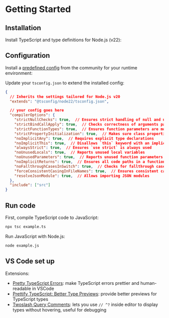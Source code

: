 
# Getting Started

## Installation

Install TypeScript and type definitions for Node.js (v22):

<PackageManagerTabs command="install -D typescript@^5.7.2 @types/node@^22.10.5" />


## Configuration

Install a [predefined config](https://github.com/tsconfig/bases) from the community for your runtime environment:
<PackageManagerTabs command="install --save-dev @tsconfig/node22" />

Update your `tsconfig.json` to extend the installed config:
```json
{
  // Inherits the settings tailored for Node.js v20
  "extends": "@tsconfig/node22/tsconfig.json",

  // your config goes here
  "compilerOptions": {
    "strictNullChecks": true,  // Ensures strict handling of null and undefined
    "strictBindCallApply": true,  // Checks correctness of arguments passed to call, apply, and bind
    "strictFunctionTypes": true,  // Ensures function parameters are more strictly checked
    "strictPropertyInitialization": true,  // Makes sure class properties are correctly initialized
    "noImplicitAny": true,  // Requires explicit type declarations
    "noImplicitThis": true,  // Disallows `this` keyword with an implicit `any` type
    "alwaysStrict": true,  // Ensures `use strict` is always used
    "noUnusedLocals": true,  // Reports unused local variables
    "noUnusedParameters": true,  // Reports unused function parameters
    "noImplicitReturns": true,  // Ensures all code paths in a function return a value
    "noFallthroughCasesInSwitch": true,  // Checks for fallthrough cases in switch statements
    "forceConsistentCasingInFileNames": true,  // Ensures consistent casing in file names
    "resolveJsonModule": true,  // Allows importing JSON modules
  },
  "include": ["src"]
}
```


## Run code

First, compile TypeScript code to JavaScript:
```sh
npx tsc example.ts
```

Run JavaScript with Node.js:

```sh
node example.js
```


## VS Code set up

Extensions:
- [Pretty TypeScript Errors](https://marketplace.visualstudio.com/items?itemName=yoavbls.pretty-ts-errors): make TypeScript errors prettier and human-readable in VSCode
- [Prettify TypeScript: Better Type Previews](https://marketplace.visualstudio.com/items?itemName=MylesMurphy.prettify-ts): provide better previews for TypeScript types
- [Twoslash Query Comments](https://marketplace.visualstudio.com/items?itemName=Orta.vscode-twoslash-queries): lets you use `// ^?` inside editor to display types without hovering, useful for debugging